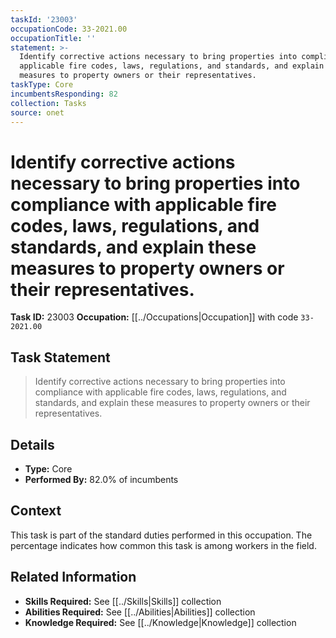 ```yaml
---
taskId: '23003'
occupationCode: 33-2021.00
occupationTitle: ''
statement: >-
  Identify corrective actions necessary to bring properties into compliance with
  applicable fire codes, laws, regulations, and standards, and explain these
  measures to property owners or their representatives.
taskType: Core
incumbentsResponding: 82
collection: Tasks
source: onet
---
```

# Identify corrective actions necessary to bring properties into compliance with applicable fire codes, laws, regulations, and standards, and explain these measures to property owners or their representatives.

**Task ID:** 23003
**Occupation:** [[../Occupations|Occupation]] with code `33-2021.00`

## Task Statement

> Identify corrective actions necessary to bring properties into compliance with applicable fire codes, laws, regulations, and standards, and explain these measures to property owners or their representatives.

## Details

- **Type:** Core
- **Performed By:** 82.0% of incumbents

## Context

This task is part of the standard duties performed in this occupation. The percentage indicates how common this task is among workers in the field.

## Related Information

- **Skills Required:** See [[../Skills|Skills]] collection
- **Abilities Required:** See [[../Abilities|Abilities]] collection
- **Knowledge Required:** See [[../Knowledge|Knowledge]] collection
